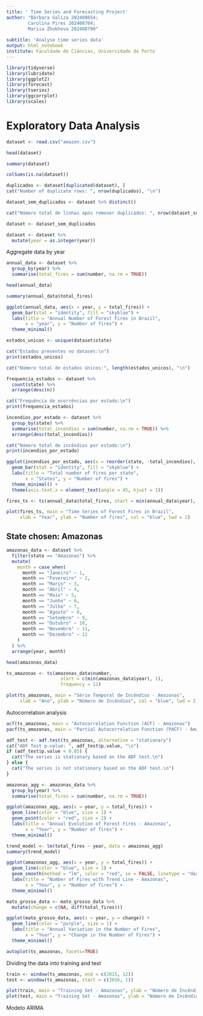 ```yaml
---
title: ' Time Series and Forecasting Project'
author: "Bárbara Galiza 202408654; 
        Carolina Pires 202408704;
        Mariia Zhokhova 202408799"
        
subtitle: 'Analyse time series data'
output: html_notebook
institute: Faculdade de Ciências, Universidade do Porto
---
```


```r
library(tidyverse)
library(lubridate)
library(ggplot2)
library(forecast)
library(tseries)
library(ggcorrplot)
library(scales)
```

# Exploratory Data Analysis

```r
dataset <- read.csv("amazon.csv")
```

```r
head(dataset)
```

```r
summary(dataset)
```


```r
colSums(is.na(dataset))
```

```r
duplicados <- dataset[duplicated(dataset), ]
cat("Number of duplicate rows: ", nrow(duplicados), "\n")
```

```r
dataset_sem_duplicados <- dataset %>% distinct()
```

```r
cat("Número total de linhas após remover duplicados: ", nrow(dataset_sem_duplicados), "\n")
```

```r
dataset <- dataset_sem_duplicados
```

```r
dataset <- dataset %>%
  mutate(year = as.integer(year))
```

Aggregate data by year

```r
annual_data <- dataset %>%
  group_by(year) %>%
  summarise(total_fires = sum(number, na.rm = TRUE))
```

```r
head(annual_data)
```

```r
summary(annual_data$total_fires)
```

```r
ggplot(annual_data, aes(x = year, y = total_fires)) +
  geom_bar(stat = "identity", fill = "skyblue") +
  labs(title = "Annual Number of Forest Fires in Brazil",
       x = "year", y = "Number of fires") +
  theme_minimal()
```

```r
estados_unicos <- unique(dataset$state)

cat("Estados presentes no dataset:\n")
print(estados_unicos)
```
```r
cat("Número total de estados únicos:", length(estados_unicos), "\n")

frequencia_estados <- dataset %>%
  count(state) %>%
  arrange(desc(n))

cat("Frequência de ocorrências por estado:\n")
print(frequencia_estados)
```
```r
incendios_por_estado <- dataset %>%
  group_by(state) %>%
  summarise(total_incendios = sum(number, na.rm = TRUE)) %>%
  arrange(desc(total_incendios))

cat("Número total de incêndios por estado:\n")
print(incendios_por_estado)
```
```r
ggplot(incendios_por_estado, aes(x = reorder(state, -total_incendios), y = total_incendios)) +
  geom_bar(stat = "identity", fill = "skyblue") +
  labs(title = "Total number of fires per state",
       x = "States", y = "Number of fires") +
  theme_minimal() +
  theme(axis.text.x = element_text(angle = 45, hjust = 1))
```


```r
fires_ts <- ts(annual_data$total_fires, start = min(annual_data$year), frequency = 1)
```

```r
plot(fires_ts, main = "Time Series of Forest Fires in Brazil",
     xlab = "Year", ylab = "Number of fires", col = "blue", lwd = 2)
```
## State chosen: Amazonas

```r
amazonas_data <- dataset %>%
  filter(state == "Amazonas") %>%
  mutate(
    month = case_when(
      month == "Janeiro" ~ 1,
      month == "Fevereiro" ~ 2,
      month == "Março" ~ 3,
      month == "Abril" ~ 4,
      month == "Maio" ~ 5,
      month == "Junho" ~ 6,
      month == "Julho" ~ 7,
      month == "Agosto" ~ 8,
      month == "Setembro" ~ 9,
      month == "Outubro" ~ 10,
      month == "Novembro" ~ 11,
      month == "Dezembro" ~ 12
    )
  ) %>%
  arrange(year, month)
```


```r
head(amazonas_data)
```

```r
ts_amazonas <- ts(amazonas_data$number, 
                    start = c(min(amazonas_data$year), 1), 
                    frequency = 12)
```


```r
plot(ts_amazonas, main = "Série Temporal de Incêndios - Amazonas",
     xlab = "Ano", ylab = "Número de Incêndios", col = "blue", lwd = 2)
```

Autocorrelation analysis

```r
acf(ts_amazonas, main = "Autocorrelation Function (ACF) - Amazonas")
pacf(ts_amazonas, main = "Partial Autocorrelation Function (PACF) - Amazonas")
```

```r
adf_test <- adf.test(ts_amazonas, alternative = "stationary")
cat("ADF Test p-value: ", adf_test$p.value, "\n")
if (adf_test$p.value < 0.05) {
  cat("The series is stationary based on the ADF test.\n")
} else {
  cat("The series is not stationary based on the ADF test.\n")
}
```

```r
amazonas_agg <- amazonas_data %>%
  group_by(year) %>%
  summarise(total_fires = sum(number, na.rm = TRUE))
```

```r
ggplot(amazonas_agg, aes(x = year, y = total_fires)) +
  geom_line(color = "blue", size = 1) +
  geom_point(color = "red", size = 2) +
  labs(title = "Annual Evolution of Forest Fires - Amazonas",
       x = "Year", y = "Number of fires") +
  theme_minimal()
```

```r
trend_model <- lm(total_fires ~ year, data = amazonas_agg)
summary(trend_model)
```

```r
ggplot(amazonas_agg, aes(x = year, y = total_fires)) +
  geom_line(color = "blue", size = 1) +
  geom_smooth(method = "lm", color = "red", se = FALSE, linetype = "dashed") +
  labs(title = "Number of Fires with Trend Line - Amazonas",
       x = "Year", y = "Number of fires") +
  theme_minimal()
```


```r
mato_grosso_data <- mato_grosso_data %>%
  mutate(change = c(NA, diff(total_fires))) 

ggplot(mato_grosso_data, aes(x = year, y = change)) +
  geom_line(color = "purple", size = 1) +
  labs(title = "Annual Variation in the Number of Fires",
       x = "Year", y = "Change in the Number of Fires") +
  theme_minimal()
```
```r
autoplot(ts_amazonas, facets=TRUE)
```

Dividing the data into training and test

```r
train <- window(ts_amazonas, end = c(2015, 12))
test <- window(ts_amazonas, start = c(2016, 1))
```

```r
plot(train, main = "Training Set - Amazonas", ylab = "Número de Incêndios", col = "darkgreen", lwd = 2)
plot(test, main = "Training Set - Amazonas", ylab = "Número de Incêndios", col = "orange", lwd = 2)
```
Modelo ARIMA
